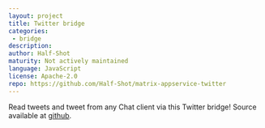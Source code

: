 ```yaml
---
layout: project
title: Twitter bridge
categories: 
 - bridge
description: 
author: Half-Shot
maturity: Not actively maintained
language: JavaScript
license: Apache-2.0
repo: https://github.com/Half-Shot/matrix-appservice-twitter
---
```


Read tweets and tweet from any Chat client via this Twitter bridge! Source available at [github](https://github.com/Half-Shot/matrix-appservice-twitter).


